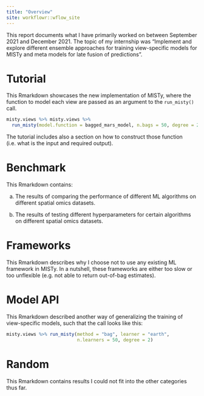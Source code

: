 ```yaml
---
title: "Overview"
site: workflowr::wflow_site
---
```


This report documents what I have primarily worked on between September 2021
and December 2021. The topic of my internship was "Implement and explore 
different ensemble approaches for training view-specific models for MISTy 
and meta models for late fusion of predictions".

# Tutorial

This Rmarkdown showcases the new implementation of MISTy, where the
function to model each view are passed as an argument to the `run_misty()` 
call. 

```r
misty.views %>% misty.views %>%
  run_misty(model.function = bagged_mars_model, n.bags = 50, degree = 2)
```

The tutorial includes also a section on how to construct those function
(i.e. what is the input and required output).

# Benchmark

This Rmarkdown contains:

a) The results of comparing the performance of different ML algorithms on 
different spatial omics datasets.

b) The results of testing different hyperparameters for certain algorithms
on different spatial omics datasets.

# Frameworks

This Rmarkdown describes why I choose not to use any existing ML framework in
MISTy. In a nutshell, these frameworks are either too slow or too unflexible 
(e.g. not able to return out-of-bag estimates).

# Model API

This Rmarkdown described another way of generalizing the training of 
view-specific models, such that the call looks like this:

```r
misty.views %>% run_misty(method = "bag", learner = "earth", 
                          n.learners = 50, degree = 2)
```


# Random

This Rmarkdown contains results I could not fit into the other categories
thus far.
